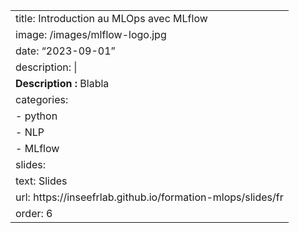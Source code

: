 
---
title: Introduction au MLOps avec MLflow
image: /images/mlflow-logo.jpg
date: "2023-09-01"
description: |
  <b>Description :</b> Blabla 
categories:
  - python
  - NLP
  - MLflow
slides:
  text: Slides
  url: https://inseefrlab.github.io/formation-mlops/slides/fr
order: 6
---